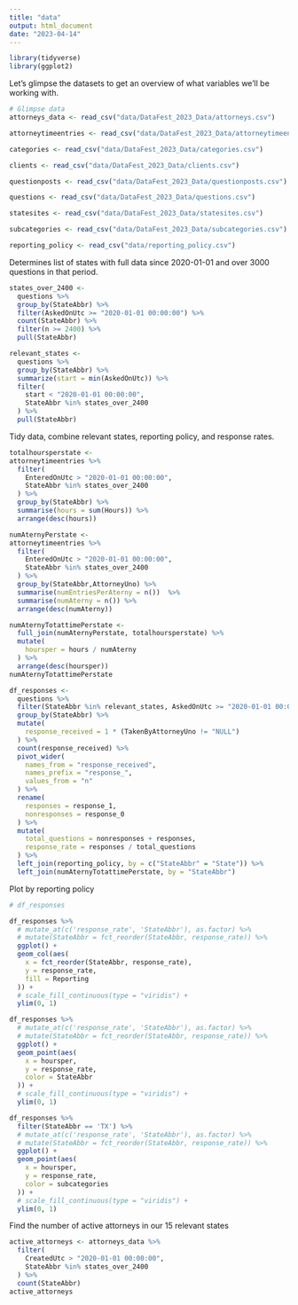```yaml
---
title: "data"
output: html_document
date: "2023-04-14"
---
```


```r
library(tidyverse)
library(ggplot2)
```

Let's glimpse the datasets to get an overview of what variables we'll be working with.

```r
# Glimpse data
attorneys_data <- read_csv("data/DataFest_2023_Data/attorneys.csv")

attorneytimeentries <- read_csv("data/DataFest_2023_Data/attorneytimeentries.csv")

categories <- read_csv("data/DataFest_2023_Data/categories.csv")

clients <- read_csv("data/DataFest_2023_Data/clients.csv")

questionposts <- read_csv("data/DataFest_2023_Data/questionposts.csv")

questions <- read_csv("data/DataFest_2023_Data/questions.csv")

statesites <- read_csv("data/DataFest_2023_Data/statesites.csv")

subcategories <- read_csv("data/DataFest_2023_Data/subcategories.csv")

reporting_policy <- read_csv("data/reporting_policy.csv")
```

Determines list of states with full data since 2020-01-01 and over 3000 questions in that period.

```r
states_over_2400 <-
  questions %>%
  group_by(StateAbbr) %>%
  filter(AskedOnUtc >= "2020-01-01 00:00:00") %>% 
  count(StateAbbr) %>%
  filter(n >= 2400) %>%
  pull(StateAbbr)

relevant_states <-
  questions %>% 
  group_by(StateAbbr) %>% 
  summarize(start = min(AskedOnUtc)) %>%
  filter(
    start < "2020-01-01 00:00:00",
    StateAbbr %in% states_over_2400
  ) %>%
  pull(StateAbbr)
```

Tidy data, combine relevant states, reporting policy, and response rates.

```r
totalhoursperstate <-
attorneytimeentries %>%
  filter(
    EnteredOnUtc > "2020-01-01 00:00:00",
    StateAbbr %in% states_over_2400
  ) %>% 
  group_by(StateAbbr) %>% 
  summarise(hours = sum(Hours)) %>% 
  arrange(desc(hours))

numAternyPerstate <-
attorneytimeentries %>%
  filter(
    EnteredOnUtc > "2020-01-01 00:00:00",
    StateAbbr %in% states_over_2400
  ) %>% 
  group_by(StateAbbr,AttorneyUno) %>% 
  summarise(numEntriesPerAterny = n())  %>% 
  summarise(numAterny = n()) %>% 
  arrange(desc(numAterny))

numAternyTotattimePerstate <-
  full_join(numAternyPerstate, totalhoursperstate) %>% 
  mutate(
    hoursper = hours / numAterny
  ) %>% 
  arrange(desc(hoursper))
numAternyTotattimePerstate
```

```r
df_responses <-
  questions %>% 
  filter(StateAbbr %in% relevant_states, AskedOnUtc >= "2020-01-01 00:00:00") %>%
  group_by(StateAbbr) %>% 
  mutate(
    response_received = 1 * (TakenByAttorneyUno != "NULL")
  ) %>% 
  count(response_received) %>%
  pivot_wider(
    names_from = "response_received",
    names_prefix = "response_",
    values_from = "n"
  ) %>%
  rename(
    responses = response_1,
    nonresponses = response_0
  ) %>%
  mutate(
    total_questions = nonresponses + responses,
    response_rate = responses / total_questions
  ) %>%
  left_join(reporting_policy, by = c("StateAbbr" = "State")) %>%
  left_join(numAternyTotattimePerstate, by = "StateAbbr")
```

Plot by reporting policy

```r
# df_responses

df_responses %>% 
  # mutate_at(c('response_rate', 'StateAbbr'), as.factor) %>%
  # mutate(StateAbbr = fct_reorder(StateAbbr, response_rate)) %>% 
  ggplot() +
  geom_col(aes(
    x = fct_reorder(StateAbbr, response_rate),
    y = response_rate,
    fill = Reporting
  )) +
  # scale_fill_continuous(type = "viridis") +
  ylim(0, 1)


```

```r
df_responses %>% 
  # mutate_at(c('response_rate', 'StateAbbr'), as.factor) %>%
  # mutate(StateAbbr = fct_reorder(StateAbbr, response_rate)) %>% 
  ggplot() +
  geom_point(aes(
    x = hoursper,
    y = response_rate,
    color = StateAbbr
  )) +
  # scale_fill_continuous(type = "viridis") +
  ylim(0, 1)
```

```r
df_responses %>% 
  filter(StateAbbr == 'TX') %>% 
  # mutate_at(c('response_rate', 'StateAbbr'), as.factor) %>%
  # mutate(StateAbbr = fct_reorder(StateAbbr, response_rate)) %>% 
  ggplot() +
  geom_point(aes(
    x = hoursper,
    y = response_rate,
    color = subcategories
  )) +
  # scale_fill_continuous(type = "viridis") +
  ylim(0, 1)
```

Find the number of active attorneys in our 15 relevant states

```r
active_attorneys <- attorneys_data %>%
  filter(
    CreatedUtc > "2020-01-01 00:00:00",
    StateAbbr %in% states_over_2400
  ) %>%
  count(StateAbbr)
active_attorneys
```
